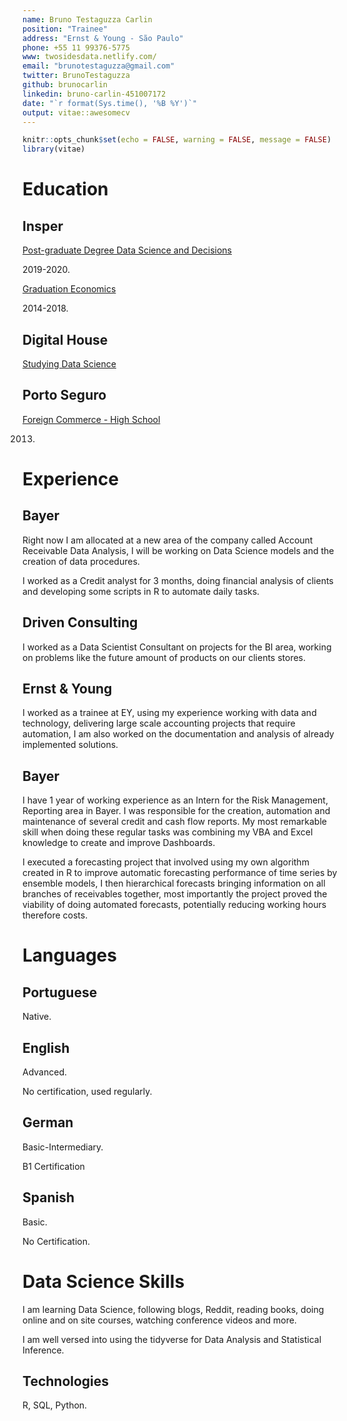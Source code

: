 ```yaml
---
name: Bruno Testaguzza Carlin
position: "Trainee"
address: "Ernst & Young - São Paulo"
phone: +55 11 99376-5775
www: twosidesdata.netlify.com/
email: "brunotestaguzza@gmail.com"
twitter: BrunoTestaguzza
github: brunocarlin
linkedin: bruno-carlin-451007172
date: "`r format(Sys.time(), '%B %Y')`"
output: vitae::awesomecv
---
```


```r
knitr::opts_chunk$set(echo = FALSE, warning = FALSE, message = FALSE)
library(vitae)
```

# Education

## Insper

[Post-graduate Degree Data Science and Decisions](https://www.insper.edu.br/pos-graduacao/programas-avancados/programa-avancado-em-data-science-e-decisao/)

2019-2020.

[Graduation Economics](https://www.insper.edu.br/graduacao/economia/)

2014-2018.

## Digital House

[Studying Data Science](https://br.digitalhouse.com/curso/data-science/)

## Porto Seguro

[Foreign Commerce - High School](https://www.portoseguro.org.br/conteudo/detalhe/currculo-brasileiro/ensino-mdio-comrcio-exterior)

2013.

# Experience

## Bayer

Right now I am allocated at a new area of the company called Account Receivable Data Analysis, I will be working on Data Science models and the creation of data procedures.

I worked as a Credit analyst for 3 months, doing  financial analysis of clients and developing some scripts in R to automate daily tasks.

## Driven Consulting

I worked as a Data Scientist Consultant on projects for the BI area, working on problems like the future amount of products on our clients stores.

## Ernst & Young

I worked as a trainee at EY, using my experience working with data and technology, delivering large scale accounting projects that require automation, I am also worked on the documentation and analysis of already implemented solutions.

## Bayer

I have 1 year of working experience as an Intern for the Risk Management, Reporting area in Bayer. I was responsible for the creation, automation and maintenance of several credit and cash flow reports. My most remarkable skill when doing these regular tasks was combining my VBA and Excel knowledge to create and improve Dashboards.

I executed a forecasting project that involved using my own algorithm created in R to improve automatic forecasting performance of time series by ensemble models, I then hierarchical forecasts bringing information on all branches of receivables together, most importantly the project proved the viability of doing automated forecasts, potentially reducing working hours therefore costs.

# Languages

## Portuguese

Native.

## English

Advanced.

No certification, used regularly.


## German

Basic-Intermediary.

B1 Certification

## Spanish

Basic.

No Certification.



# Data Science Skills

I am learning Data Science, following blogs, Reddit, reading books, doing online and on site courses, watching conference videos and more.

I am well versed into using the tidyverse for Data Analysis and Statistical Inference.

## Technologies

R, SQL, Python.